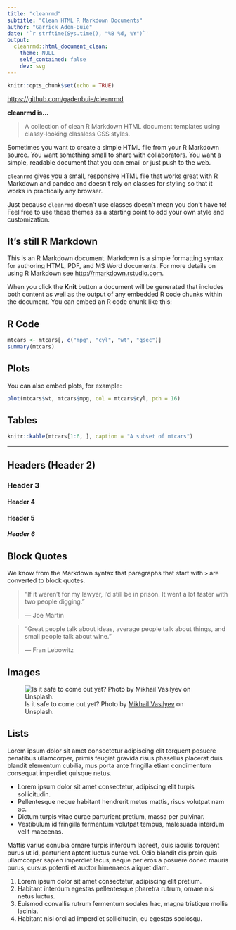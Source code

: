 ```yaml
---
title: "cleanrmd"
subtitle: "Clean HTML R Markdown Documents"
author: "Garrick Aden-Buie"
date: '`r strftime(Sys.time(), "%B %d, %Y")`'
output: 
  cleanrmd::html_document_clean:
    theme: NULL
    self_contained: false
    dev: svg
---
```


```r
knitr::opts_chunk$set(echo = TRUE)
```

<https://github.com/gadenbuie/cleanrmd>

**cleanrmd is...**

> A collection of clean R Markdown HTML document templates using classy-looking classless CSS styles.

Sometimes you want to create a simple HTML file from your R Markdown source.
You want something small to share with collaborators.
You want a simple, readable document that you can email or just push to the web.

`cleanrmd` gives you a small, responsive HTML file that 
works great with R Markdown and pandoc and
doesn't rely on classes for styling so that
it works in practically any browser.

Just because `cleanrmd` doesn't use classes doesn't mean you don't have to!
Feel free to use these themes as a starting point to add your own style and customization.

## It's still R Markdown

This is an R Markdown document. 
Markdown is a simple formatting syntax for authoring HTML, PDF, and MS Word documents. 
For more details on using R Markdown see <http://rmarkdown.rstudio.com>.

When you click the **Knit** button a document will be generated that includes both content as well as the output of any embedded R code chunks within the document. You can embed an R code chunk like this:

## R Code

```r
mtcars <- mtcars[, c("mpg", "cyl", "wt", "qsec")]
summary(mtcars)
```

## Plots

You can also embed plots, for example:

```r
plot(mtcars$wt, mtcars$mpg, col = mtcars$cyl, pch = 16)
```

## Tables

```r
knitr::kable(mtcars[1:6, ], caption = "A subset of mtcars")
```

---

## Headers (Header 2)

### Header 3

#### Header 4

#### Header 5

##### Header 6

## Block Quotes

We know from the Markdown syntax that paragraphs that start with `>` are converted to block quotes. 

> "If it weren't for my lawyer, I'd still be in prison. It went a lot faster with two people digging."
>
> --- Joe Martin

> "Great people talk about ideas, average people talk about things, and small people talk about wine."
>
> --- Fran Lebowitz

## Images

![Is it safe to come out yet? Photo by [Mikhail Vasilyev](https://unsplash.com/@miklevasilyev) on Unsplash.](https://images.unsplash.com/photo-1494256997604-768d1f608cac?ixlib=rb-1.2.1&ixid=eyJhcHBfaWQiOjEyMDd9&auto=format&fit=crop&w=2601&q=800)

## Lists

Lorem ipsum dolor sit amet consectetur adipiscing elit torquent posuere penatibus ullamcorper, 
primis feugiat gravida risus phasellus placerat duis blandit elementum cubilia, 
mus porta ante fringilla etiam condimentum consequat imperdiet quisque netus. 

- Lorem ipsum dolor sit amet consectetur, adipiscing elit turpis sollicitudin.
- Pellentesque neque habitant hendrerit metus mattis, risus volutpat nam ac.
- Dictum turpis vitae curae parturient pretium, massa per pulvinar.
- Vestibulum id fringilla fermentum volutpat tempus, malesuada interdum velit maecenas.

Mattis varius conubia ornare turpis interdum laoreet, duis iaculis torquent purus ut id, 
parturient aptent luctus curae vel. 
Odio blandit dis proin quis ullamcorper sapien imperdiet lacus, 
neque per eros a posuere donec mauris purus, 
cursus potenti et auctor himenaeos aliquet diam.

1. Lorem ipsum dolor sit amet consectetur, adipiscing elit pretium.
1. Habitant interdum egestas pellentesque pharetra rutrum, ornare nisi netus luctus.
1. Euismod convallis rutrum fermentum sodales hac, magna tristique mollis lacinia.
1. Habitant nisi orci ad imperdiet sollicitudin, eu egestas sociosqu.
